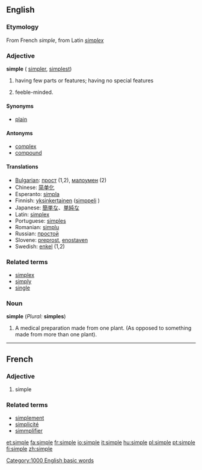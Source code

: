==English==

{{rank|smile|walk|places|709|simple|fresh|noble|appearance}}

===Etymology===
From French ''simple'', from Latin ''[[simplex]]''

===Adjective===
'''simple''' ({{compare}} [[simpler]], {{super}} [[simplest]])
#having few parts or features; having no special features
# {{colloquial}} feeble-minded.

====Synonyms====
*[[plain]]

====Antonyms====
*[[complex]]
*[[compound]]

====Translations====
*[[Bulgarian]]: [[прост]] {{m}} (1,2), [[малоумен]] {{m}} (2)
*Chinese: [[简单化]]
*Esperanto: [[simpla]]
*Finnish: [[yksinkertainen]] ([[simppeli]] {{slang}})
*Japanese: [[簡単な]]、[[単純な]]
*Latin: [[simplex]]
*Portuguese: [[simples]]
*Romanian: [[simplu]]
*Russian: [[простой]] {{m}}
*Slovene: [[preprost]], [[enostaven]]
*Swedish: [[enkel]] (1,2)

===Related terms===
*[[simplex]]
*[[simply]]
*[[single]]

===Noun===
'''simple''' (''Plural:'' '''simples''')

#A medical preparation made from one plant. (As opposed to something made from more than one plant).



----

==French==
===Adjective===

# simple

===Related terms===
*[[simplement]]
*[[simplicité]]
*[[simmplifier]]

[[Category:1000 English basic words]]

[[et:simple]]
[[fa:simple]]
[[fr:simple]]
[[io:simple]]
[[it:simple]]
[[hu:simple]]
[[pl:simple]]
[[pt:simple]]
[[fi:simple]]
[[zh:simple]]